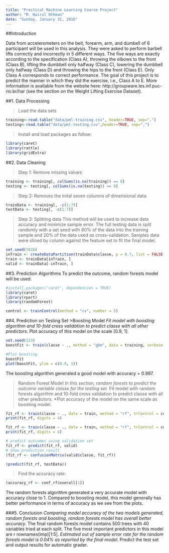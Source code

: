 ```yaml
---
title: "Practical Machine Learning Course Project"
author: "M. Hairul Othman"
date: "Sunday, January 31, 2016"
---
```


##Introduction

Data from accelerometers on the belt, forearm, arm, and dumbell of 6 participant will be used in this analysis. They were asked to perform barbell lifts correctly and incorrectly in 5 different ways. The five ways are exactly according to the specification (Class A), throwing the elbows to the front (Class B), lifting the dumbbell only halfway (Class C), lowering the dumbbell only halfway (Class D) and throwing the hips to the front (Class E). Only Class A corresponds to correct performance. The goal of this project is to predict the manner in which they did the exercise, i.e., Class A to E. More information is available from the website here: http://groupware.les.inf.puc-rio.br/har (see the section on the Weight Lifting Exercise Dataset).

##1. Data Processing

>Load the data sets
```r
training<-read.table("data/pml-training.csv", header=TRUE, sep=",")
testing<-read.table("data/pml-testing.csv",header=TRUE, sep=",")
```

>Install and load packages as follow:
```r
library(caret)
library(rattle)
library(gridExtra)
```

##2. Data Cleaning

>Step 1: Remove missing values:
```r
training <- training[, colSums(is.na(training)) == 0]
testing <- testing[, colSums(is.na(testing)) == 0]
```

>Step 2: Removes the inital seven columns of dimensional data:
```r
trainData <- training[, -c(1:7)]
testData <- testing[, -c(1:7)]
```

>Step 3: Splitting data
This method will be used to increase data accuracy and minimize sample error. The full testing data is split randomly with a set seed with 80% of the data into the training sample and 20% of the data used as cross-validation. Samples data were sliced by column against the feature set to fit the final model.

```r
set.seed(7826)
inTrain <- createDataPartition(trainData$classe, p = 0.7, list = FALSE)
train <- trainData[inTrain, ]
valid <- trainData[-inTrain, ]
```

##3. Prediction Algorithms
To predict the outcome, random forests model will be used.

```r
#install.packages('caret', dependencies = TRUE)
library(caret)
library(rpart)
library(randomForest)

control <- trainControl(method = "cv", number = 5)
```


##4. Prediction on Testing Set
>Boosting Model
*Fit model with boosting algorithm and 10-fold cross validation to predict classe with all other predictors.
*Plot accuracy of this model on the scale [0.9, 1].

```r
set.seed(123)
boostFit <- train(classe ~ ., method = "gbm", data = training, verbose = F, trControl = trainControl(method = "cv", number = 10))

#Plot boosting
boostFit
plot(boostFit, ylim = c(0.9, 1))
```
The boosting algorithm generated a good model with accuracy = 0.997.

>Random Forest Model
*In this section, random forests to predict the outcome variable classe for the testing set.
*Fit model with random forests algorithm and 10-fold cross validation to predict classe with all other predictors.
*Plot accuracy of the model on the same scale as boosting model.
```r
fit_rf <- train(classe ~ ., data = train, method = "rf", trControl = control)
print(fit_rf, digits = 4)

fit_rf <- train(classe ~ ., data = train, method = "rf", trControl = control)
print(fit_rf, digits = 4)

# predict outcomes using validation set
fit_rf <- predict(fit_rf, valid)
# Show prediction result
(fit_rf <- confusionMatrix(valid$classe, fit_rf))

(predict(fit_rf, testData))
```

>Find the accuracy rate:
```r
(accuracy_rf <- conf_rf$overall[1])
```


The random forests algorithm generated a very accurate model with accuracy close to 1. Compared to boosting model, this model generally has better performance in terms of accuracy as we see from the plots.

###5. Conclusion
*Comparing model accuracy of the two models generated, random forests and boosting, random forests model has overall better accuracy.
*The final random forests model contains 500 trees with 40 variables tried at each split. The five most important predictors in this model are r rownames(imp)[1:5].
*Estimated out of sample error rate for the random forests model is 0.04% as reported by the final model.
*Predict the test set and output results for automatic grader.